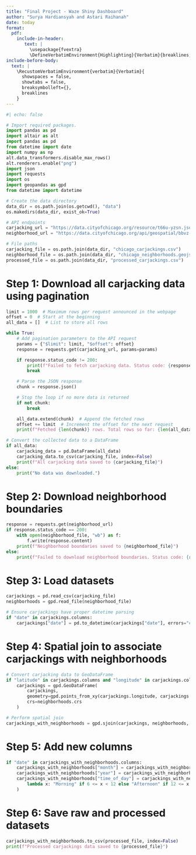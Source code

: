 ```yaml
---
title: "Final Project - Waze Shiny Dashboard"
author: "Surya Hardiansyah and Astari Raihanah"
date: today
format: 
  pdf:
    include-in-header: 
       text: |
         \usepackage{fvextra}
         \DefineVerbatimEnvironment{Highlighting}{Verbatim}{breaklines,commandchars=\\\{\}}
include-before-body:
  text: |
    \RecustomVerbatimEnvironment{verbatim}{Verbatim}{
      showspaces = false,
      showtabs = false,
      breaksymbolleft={},
      breaklines
    }
---
```


```python
#| echo: false

# Import required packages.
import pandas as pd
import altair as alt 
import pandas as pd
from datetime import date
import numpy as np
alt.data_transformers.disable_max_rows() 
alt.renderers.enable("png")
import json
import requests
import os
import geopandas as gpd
from datetime import datetime
```

```python
# Create the data directory
data_dir = os.path.join(os.getcwd(), "data")
os.makedirs(data_dir, exist_ok=True)

# API endpoints
carjacking_url = "https://data.cityofchicago.org/resource/t66u-yzsn.json"
neighborhood_url = "https://data.cityofchicago.org/api/geospatial/bbvz-uum9?method=export&format=GeoJSON"

# File paths
carjacking_file = os.path.join(data_dir, "chicago_carjackings.csv")
neighborhood_file = os.path.join(data_dir, "chicago_neighborhoods.geojson")
processed_file = os.path.join(data_dir, "processed_carjackings.csv")
```


# Step 1: Download all carjacking data using pagination
```python
limit = 1000  # Maximum rows per request announced in the webpage
offset = 0  # Start at the beginning
all_data = []  # List to store all rows

while True:
    # Add pagination parameters to the API request
    params = {"$limit": limit, "$offset": offset}
    response = requests.get(carjacking_url, params=params)

    if response.status_code != 200:
        print(f"Failed to fetch carjacking data. Status code: {response.status_code}")
        break

    # Parse the JSON response
    chunk = response.json()

    # Stop the loop if no more data is returned
    if not chunk:
        break

    all_data.extend(chunk)  # Append the fetched rows
    offset += limit  # Increment the offset for the next request
    print(f"Fetched {len(chunk)} rows. Total rows so far: {len(all_data)}")

# Convert the collected data to a DataFrame
if all_data:
    carjacking_data = pd.DataFrame(all_data)
    carjacking_data.to_csv(carjacking_file, index=False)
    print(f"All carjacking data saved to {carjacking_file}")
else:
    print("No data was downloaded.")
```


# Step 2: Download neighborhood boundaries
```python
response = requests.get(neighborhood_url)
if response.status_code == 200:
    with open(neighborhood_file, "wb") as f:
        f.write(response.content)
    print(f"Neighborhood boundaries saved to {neighborhood_file}")
else:
    print(f"Failed to download neighborhood boundaries. Status code: {response.status_code}")
```

# Step 3: Load datasets
```python
carjackings = pd.read_csv(carjacking_file)
neighborhoods = gpd.read_file(neighborhood_file)

# Ensure carjackings have proper datetime parsing
if "date" in carjackings.columns:
    carjackings["date"] = pd.to_datetime(carjackings["date"], errors="coerce")
```

# Step 4: Spatial join to associate carjackings with neighborhoods
```python
# Convert carjacking data to GeoDataFrame
if "latitude" in carjackings.columns and "longitude" in carjackings.columns:
    carjackings = gpd.GeoDataFrame(
        carjackings,
        geometry=gpd.points_from_xy(carjackings.longitude, carjackings.latitude),
        crs=neighborhoods.crs
    )

# Perform spatial join
carjackings_with_neighborhoods = gpd.sjoin(carjackings, neighborhoods, how="left", predicate="intersects")
```

# Step 5: Add new columns
```python
if "date" in carjackings_with_neighborhoods.columns:
    carjackings_with_neighborhoods["month"] = carjackings_with_neighborhoods["date"].dt.month
    carjackings_with_neighborhoods["year"] = carjackings_with_neighborhoods["date"].dt.year
    carjackings_with_neighborhoods["time_of_day"] = carjackings_with_neighborhoods["date"].dt.hour.apply(
        lambda x: "Morning" if 6 <= x < 12 else "Afternoon" if 12 <= x < 18 else "Evening"
    )
```

# Step 6: Save raw and processed datasets
```python
carjackings_with_neighborhoods.to_csv(processed_file, index=False)
print(f"Processed carjackings data saved to {processed_file}")
```